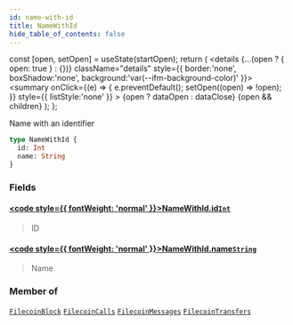 ```yaml
---
id: name-with-id
title: NameWithId
hide_table_of_contents: false
---
```







  const [open, setOpen] = useState(startOpen);
  return (
    <details {...(open ? { open: true } : {})} className="details" style={{ border:'none', boxShadow:'none', background:'var(--ifm-background-color)' }}>
      <summary
        onClick={(e) => {
          e.preventDefault();
          setOpen((open) => !open);
        }}
        style={{ listStyle:'none' }}
      >
      {open ? dataOpen : dataClose}
      </summary>
      {open && children}
    </details>
  );
};








Name with an identifier


```graphql
type NameWithId {
  id: Int
  name: String
}
```




### Fields

#### [<code style={{ fontWeight: 'normal' }}>NameWithId.<b>id</b></code>](#)<Bullet />[`Int`](/docs/graphql-reference/scalars/int) <Badge class="badge badge--secondary" text="scalar"/> 
> 
> 
> ID
> 

#### [<code style={{ fontWeight: 'normal' }}>NameWithId.<b>name</b></code>](#)<Bullet />[`String`](/docs/graphql-reference/scalars/string) <Badge class="badge badge--secondary" text="scalar"/> 
> 
> 
> Name
> 



### Member of

[`FilecoinBlock`](/docs/graphql-reference/objects/filecoin-block)  <Badge class="secondary" text="object"/><Bullet />[`FilecoinCalls`](/docs/graphql-reference/objects/filecoin-calls)  <Badge class="secondary" text="object"/><Bullet />[`FilecoinMessages`](/docs/graphql-reference/objects/filecoin-messages)  <Badge class="secondary" text="object"/><Bullet />[`FilecoinTransfers`](/docs/graphql-reference/objects/filecoin-transfers)  <Badge class="secondary" text="object"/>

